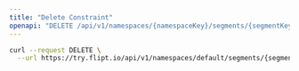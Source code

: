 ```yaml
---
title: "Delete Constraint"
openapi: "DELETE /api/v1/namespaces/{namespaceKey}/segments/{segmentKey}/constraints/{id}"
---
```


<RequestExample>

```bash
curl --request DELETE \
  --url https://try.flipt.io/api/v1/namespaces/default/segments/{segmentKey}/constraints/{id}
```

</RequestExample>
